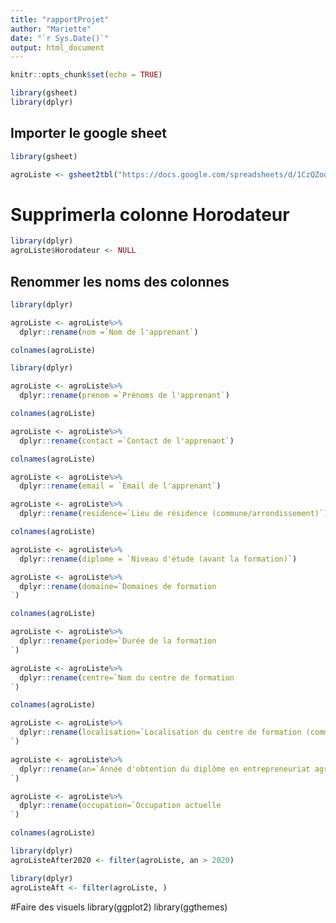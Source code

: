 ```yaml
---
title: "rapportProjet"
author: "Mariette"
date: "`r Sys.Date()`"
output: html_document
---
```


```r
knitr::opts_chunk$set(echo = TRUE)
```


```r
library(gsheet)
library(dplyr)
```

## Importer le google sheet


```r
library(gsheet)

agroListe <- gsheet2tbl("https://docs.google.com/spreadsheets/d/1CzQZoqGDfIPUUQDyYNcvDH2TmrvEc9c4xngdPa4O80M/edit?usp=sharing")
```

# Supprimerla colonne Horodateur

```r
library(dplyr)
agroListe$Horodateur <- NULL
```

## Renommer les noms des colonnes

```r
library(dplyr)

agroListe <- agroListe%>%
  dplyr::rename(nom =`Nom de l'apprenant`)

```

```r
colnames(agroListe)
```

```r
library(dplyr)

agroListe <- agroListe%>%
  dplyr::rename(prenom =`Prénoms de l'apprenant`)

```

```r
colnames(agroListe)
```


```r
agroListe <- agroListe%>%
  dplyr::rename(contact =`Contact de l'apprenant`)
```

```r
colnames(agroListe)
```

```r
agroListe <- agroListe%>%
  dplyr::rename(email = `Email de l'apprenant`)
```


```r
agroListe <- agroListe%>%
  dplyr::rename(residence=`Lieu de résidence (commune/arrondissement)`)
```

```r
colnames(agroListe)
```

```r
agroListe <- agroListe%>%
  dplyr::rename(diplome = `Niveau d'étude (avant la formation)`)
```

```r
agroListe <- agroListe%>%
  dplyr::rename(domaine=`Domaines de formation 
`)
```

```r
colnames(agroListe)
```

```r
agroListe <- agroListe%>%
  dplyr::rename(periode=`Durée de la formation 
`)
```

```r
agroListe <- agroListe%>%
  dplyr::rename(centre=`Nom du centre de formation 
`)
```

```r
colnames(agroListe)
```

```r
agroListe <- agroListe%>%
  dplyr::rename(localisation=`Localisation du centre de formation (commune/arrondissement)
`)
```

```r
agroListe <- agroListe%>%
  dplyr::rename(an=`Année d'obtention du diplôme en entrepreneuriat agricole 
`)
```

```r
agroListe <- agroListe%>%
  dplyr::rename(occupation=`Occupation actuelle 
`)
```

```r
colnames(agroListe)
```



```r
library(dplyr)
agroListeAfter2020 <- filter(agroListe, an > 2020)
```


```r
library(dplyr)
agroListeAft <- filter(agroListe, )
```

#Faire des visuels
library(ggplot2)
library(ggthemes)

```r

```








